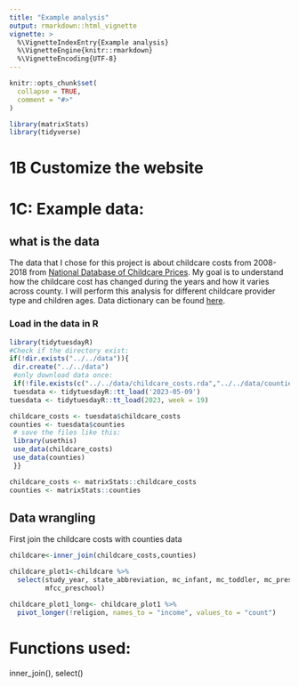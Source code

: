 ```yaml
---
title: "Example analysis"
output: rmarkdown::html_vignette
vignette: >
  %\VignetteIndexEntry{Example analysis}
  %\VignetteEngine{knitr::rmarkdown}
  %\VignetteEncoding{UTF-8}
---
```


```r
knitr::opts_chunk$set(
  collapse = TRUE,
  comment = "#>"
)
```

```r
library(matrixStats)
library(tidyverse)
```

# 1B Customize the website

# 1C: Example data:

## what is the data

The data that I chose for this project is about childcare costs from 2008-2018 from [National Database of Childcare Prices](https://www.dol.gov/agencies/wb/topics/featured-childcare). My goal is to understand how the childcare cost has changed during the years and how it varies across county. I will perform this analysis for different childcare provider type and children ages. Data dictionary can be found [here](https://github.com/rfordatascience/tidytuesday/blob/master/data/2023/2023-05-09/readme.md).

### Load in the data in R

```r
library(tidytuesdayR)
#Check if the directory exist:
if(!dir.exists("../../data")){
 dir.create("../../data")
 #only download data once:
 if(!file.exists(c("../../data/childcare_costs.rda","../../data/counties.rda"))){
 tuesdata <- tidytuesdayR::tt_load('2023-05-09')
tuesdata <- tidytuesdayR::tt_load(2023, week = 19)

childcare_costs <- tuesdata$childcare_costs
counties <- tuesdata$counties
 # save the files like this:
 library(usethis)
 use_data(childcare_costs)
 use_data(counties)
 }}
```

```r
childcare_costs <- matrixStats::childcare_costs
counties <- matrixStats::counties
```

## Data wrangling 
First join the childcare costs with counties data

```r
childcare<-inner_join(childcare_costs,counties)
```

```r
childcare_plot1<-childcare %>%
  select(study_year, state_abbreviation, mc_infant, mc_toddler, mc_preschool, mfcc_infant, mfcc_toddler,
         mfcc_preschool)

childcare_plot1_long<- childcare_plot1 %>%
  pivot_longer(!religion, names_to = "income", values_to = "count")
```







# Functions used:
inner_join(), select()

